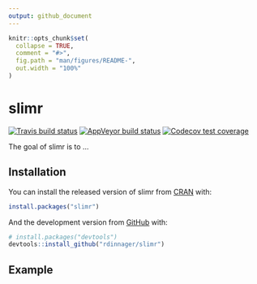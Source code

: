 ```yaml
---
output: github_document
---
```


<!-- README.md is generated from README.Rmd. Please edit that file -->

```r
knitr::opts_chunk$set(
  collapse = TRUE,
  comment = "#>",
  fig.path = "man/figures/README-",
  out.width = "100%"
)
```

# slimr

<!-- badges: start -->
[![Travis build status](https://travis-ci.org/rdinnager/slimr.svg?branch=master)](https://travis-ci.org/rdinnager/slimr)
[![AppVeyor build status](https://ci.appveyor.com/api/projects/status/github/rdinnager/slimr?branch=master&svg=true)](https://ci.appveyor.com/project/rdinnager/slimr)
[![Codecov test coverage](https://codecov.io/gh/rdinnager/slimr/branch/master/graph/badge.svg)](https://codecov.io/gh/rdinnager/slimr?branch=master)
<!-- badges: end -->

The goal of slimr is to ...

## Installation

You can install the released version of slimr from [CRAN](https://CRAN.R-project.org) with:

``` r
install.packages("slimr")
```

And the development version from [GitHub](https://github.com/) with:

``` r
# install.packages("devtools")
devtools::install_github("rdinnager/slimr")
```
## Example

